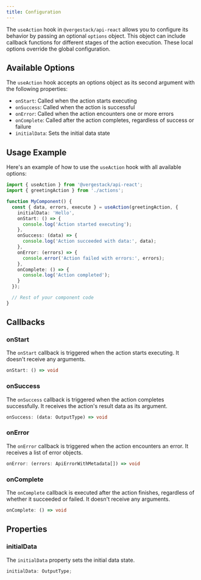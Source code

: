 ```yaml
---
title: Configuration
---
```


The `useAction` hook in `@vergestack/api-react` allows you to configure its behavior by passing an optional `options` object. This object can include callback functions for different stages of the action execution. These local options override the global configuration.

## Available Options

The `useAction` hook accepts an options object as its second argument with the following properties:

- `onStart`: Called when the action starts executing
- `onSuccess`: Called when the action is successful
- `onError`: Called when the action encounters one or more errors
- `onComplete`: Called after the action completes, regardless of success or failure
- `initialData`: Sets the initial data state

## Usage Example

Here's an example of how to use the `useAction` hook with all available options:

```typescript
import { useAction } from '@vergestack/api-react';
import { greetingAction } from './actions';

function MyComponent() {
  const { data, errors, execute } = useAction(greetingAction, {
    initialData: 'Hello',
    onStart: () => {
      console.log('Action started executing');
    },
    onSuccess: (data) => {
      console.log('Action succeeded with data:', data);
    },
    onError: (errors) => {
      console.error('Action failed with errors:', errors);
    },
    onComplete: () => {
      console.log('Action completed');
    }
  });

  // Rest of your component code
}
```

## Callbacks

### onStart

The `onStart` callback is triggered when the action starts executing. It doesn't receive any arguments.

```typescript
onStart: () => void
```

### onSuccess

The `onSuccess` callback is triggered when the action completes successfully. It receives the action's result data as its argument.

```typescript
onSuccess: (data: OutputType) => void
```

### onError

The `onError` callback is triggered when the action encounters an error. It receives a list of error objects.

```typescript
onError: (errors: ApiErrorWithMetadata[]) => void
```

### onComplete

The `onComplete` callback is executed after the action finishes, regardless of whether it succeeded or failed. It doesn't receive any arguments.

```typescript
onComplete: () => void
```

## Properties

### initialData

The `initialData` property sets the initial data state.

```typescript
initialData: OutputType;
```
